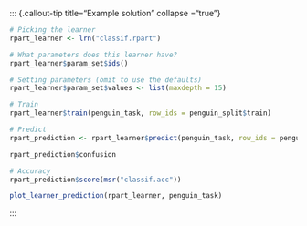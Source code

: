 ::: {.callout-tip title="Example solution" collapse ="true"}

```r
# Picking the learner
rpart_learner <- lrn("classif.rpart")

# What parameters does this learner have?
rpart_learner$param_set$ids()

# Setting parameters (omit to use the defaults)
rpart_learner$param_set$values <- list(maxdepth = 15)

# Train
rpart_learner$train(penguin_task, row_ids = penguin_split$train)

# Predict
rpart_prediction <- rpart_learner$predict(penguin_task, row_ids = penguin_split$test)

rpart_prediction$confusion

# Accuracy
rpart_prediction$score(msr("classif.acc"))

plot_learner_prediction(rpart_learner, penguin_task)
```

:::
